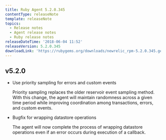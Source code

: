 ```yaml
---
title: Ruby Agent 5.2.0.345
contentType: releaseNote
template: releaseNote
topics:
  - Release notes
  - Agent release notes
  - Ruby release notes
releaseDateTime: '2018-06-04 11:52'
releaseVersion: 5.2.0.345
downloadLink: 'https://rubygems.org/downloads/newrelic_rpm-5.2.0.345.gem'
---
```


## v5.2.0

* Use priority sampling for errors and custom events

  Priority sampling replaces the older reservoir event sampling method. With this change, the agent will maintain randomness across a given time period while improving coordination among transactions, errors, and custom events.
* Bugfix for wrapping datastore operations

  The agent will now complete the process of wrapping datastore operations even if an error occurs during execution of a callback.

